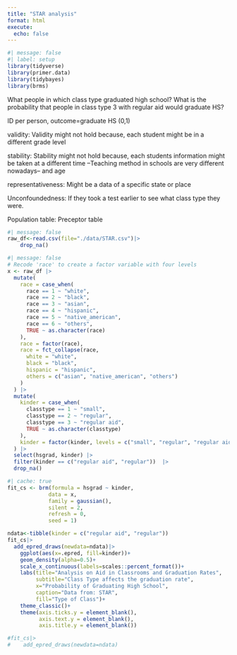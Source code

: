 ```yaml
---
title: "STAR analysis"
format: html
execute: 
  echo: false
---
```


```r
#| message: false
#| label: setup
library(tidyverse)
library(primer.data)
library(tidybayes)
library(brms)
```

What people in which class type graduated high school?
What is the probability that people in class type 3 with regular aid would graduate HS?

ID per person, outcome=graduate HS (0,1)

validity: Validity might not hold because, each student might be in a different grade level

stability: Stability might not hold because, each students information might be taken at a different time --Teaching method in schools are very different nowadays-- and age

representativeness: Might be a data of a specific state or place

Unconfoundedness: If they took a test earlier to see what class type they were.

Population table: Preceptor table

```r
#| message: false
raw_df<-read.csv(file="./data/STAR.csv")|>
    drop_na()
```

```r
#| message: false
# Recode 'race' to create a factor variable with four levels
x <- raw_df |>
  mutate(
    race = case_when(
      race == 1 ~ "white",
      race == 2 ~ "black",
      race == 3 ~ "asian",
      race == 4 ~ "hispanic",
      race == 5 ~ "native_american",
      race == 6 ~ "others",
      TRUE ~ as.character(race)
    ),
    race = factor(race),
    race = fct_collapse(race,
      white = "white",
      black = "black",
      hispanic = "hispanic",
      others = c("asian", "native_american", "others")
    )
  ) |>
  mutate(
    kinder = case_when(
      classtype == 1 ~ "small",
      classtype == 2 ~ "regular",
      classtype == 3 ~ "regular aid",
      TRUE ~ as.character(classtype)
    ),
    kinder = factor(kinder, levels = c("small", "regular", "regular aid"))
  ) |>
  select(hsgrad, kinder) |>
  filter(kinder == c("regular aid", "regular"))  |>
  drop_na()
```


```r
#| cache: true
fit_cs <- brm(formula = hsgrad ~ kinder,
             data = x,
             family = gaussian(),
             silent = 2,
             refresh = 0,
             seed = 1)
```

```r
ndata<-tibble(kinder = c("regular aid", "regular"))
fit_cs|>
  add_epred_draws(newdata=ndata)|>
    ggplot(aes(x=.epred, fill=kinder))+
    geom_density(alpha=0.5)+
    scale_x_continuous(labels=scales::percent_format())+
    labs(title="Analysis on Aid in Classrooms and Graduation Rates",
         subtitle="Class Type affects the graduation rate",
         x="Probability of Graduating High School",
         caption="Data from: STAR",
         fill="Type of Class")+
    theme_classic()+
    theme(axis.ticks.y = element_blank(),
          axis.text.y = element_blank(),
          axis.title.y = element_blank())

#fit_cs|>
#    add_epred_draws(newdata=ndata)
```

